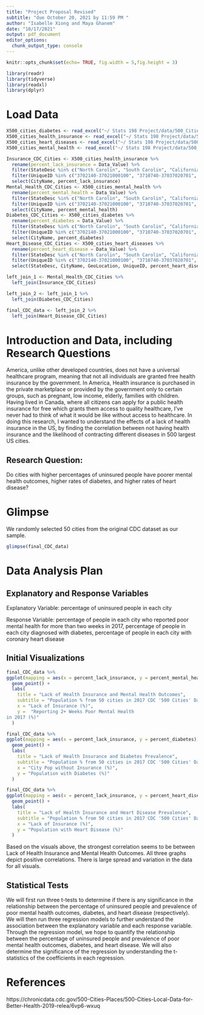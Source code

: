 ```yaml
---
title: "Project Proposal Revised"
subtitle: "due October 20, 2021 by 11:59 PM "
author: "Isabelle Xiong and Maya Ghanem"
date: "10/17/2021"
output: pdf_document
editor_options: 
  chunk_output_type: console
---
```


```r
knitr::opts_chunk$set(echo= TRUE, fig.width = 5,fig.height = 3) 
```

```r
library(readr)
library(tidyverse)
library(readxl)
library(dplyr)
```

# Load Data

```r
X500_cities_diabetes <- read_excel("~/ Stats 198 Project/data/500_Cities_diabetes.xlsx")
X500_cities_health_insurance <- read_excel("~/ Stats 198 Project/data/500_cities_health_insurance.xlsx")
X500_cities_heart_diseases <- read_excel("~/ Stats 198 Project/data/500_cities_heart_diseases.xlsx")
X500_cities_mental_health <- read_excel("~/ Stats 198 Project/data/500_cities_mental_health.xlsx")
```

```r
Insurance_CDC_Cities <- X500_cities_health_insurance %>%
  rename(percent_lack_insurance = Data_Value) %>%
  filter(StateDesc %in% c("North Carolin", "South Carolin", "California", "Alabama", "New York", "Ohio")) %>%
  filter(UniqueID %in% c("3702140-37021000100", "3710740-37037020701", "3712000-37119000100", "3714100-37025040500", "3719000-37063000101", "3722920-37051000200", "3725580-37071030802", "3728000-37081010100", "3728080-37147000100", "3731400-37057060101", "3734200-37133000600", "3755000-37063001900", "3774440-37129010100", "3775000-37067000400", "4513330-45019002612", "4516000-45079010804", "4548535-45019004610", "4550875-45035010820", "4561405-45091060102", "0600562-06001428700", "0600884-06037480803", "0602000-06059088402", "0602252-06013313103", "0602364-06071009711", "0685292-06037503402", "0684550-06059099903", "0684200-06037408135", "0682996-06073019206", "0682954-06107002002", "0682590-06071009911", "0107000-01073001902", "0135896-01073014412", "0137000-01089000202", "0150000-01097003703", "0151000-01101005611", "0177256-01125012503", "3651000-36005042300", "3611000-36029000700", "3650617-36119006600", "3601000-36001001801", "3916000-39035123400", "3901000-39153506200", "3918000-39049002750", "3915000-39061005900", "3988000-39099800600", "3977000-39095001301", "3961000-39035177404", "3921000-39113080100", "0606000-06001422900", "0636546-06037601801")) %>%
  select(CityName, percent_lack_insurance)
Mental_Health_CDC_Cities <- X500_cities_mental_health %>%
  rename(percent_mental_health = Data_Value) %>%
  filter(StateDesc %in% c("North Carolin", "South Carolin", "California", "Alabama", "New York", "Ohio")) %>%
  filter(UniqueID %in% c("3702140-37021000100", "3710740-37037020701", "3712000-37119000100", "3714100-37025040500", "3719000-37063000101", "3722920-37051000200", "3725580-37071030802", "3728000-37081010100", "3728080-37147000100", "3731400-37057060101", "3734200-37133000600", "3755000-37063001900", "3774440-37129010100", "3775000-37067000400", "4513330-45019002612", "4516000-45079010804", "4548535-45019004610", "4550875-45035010820", "4561405-45091060102", "0600562-06001428700", "0600884-06037480803", "0602000-06059088402", "0602252-06013313103", "0602364-06071009711", "0685292-06037503402", "0684550-06059099903", "0684200-06037408135", "0682996-06073019206", "0682954-06107002002", "0682590-06071009911", "0107000-01073001902", "0135896-01073014412", "0137000-01089000202", "0150000-01097003703", "0151000-01101005611", "0177256-01125012503", "3651000-36005042300", "3611000-36029000700", "3650617-36119006600", "3601000-36001001801", "3916000-39035123400", "3901000-39153506200", "3918000-39049002750", "3915000-39061005900", "3988000-39099800600", "3977000-39095001301", "3961000-39035177404", "3921000-39113080100", "0606000-06001422900", "0636546-06037601801")) %>%
  select(CityName, percent_mental_health) 
Diabetes_CDC_Cities <- X500_cities_diabetes %>%
  rename(percent_diabetes = Data_Value) %>%
  filter(StateDesc %in% c("North Carolin", "South Carolin", "California", "Alabama", "New York", "Ohio")) %>%
  filter(UniqueID %in% c("3702140-37021000100", "3710740-37037020701", "3712000-37119000100", "3714100-37025040500", "3719000-37063000101", "3722920-37051000200", "3725580-37071030802", "3728000-37081010100", "3728080-37147000100", "3731400-37057060101", "3734200-37133000600", "3755000-37063001900", "3774440-37129010100", "3775000-37067000400", "4513330-45019002612", "4516000-45079010804", "4548535-45019004610", "4550875-45035010820", "4561405-45091060102", "0600562-06001428700", "0600884-06037480803", "0602000-06059088402", "0602252-06013313103", "0602364-06071009711", "0685292-06037503402", "0684550-06059099903", "0684200-06037408135", "0682996-06073019206", "0682954-06107002002", "0682590-06071009911", "0107000-01073001902", "0135896-01073014412", "0137000-01089000202", "0150000-01097003703", "0151000-01101005611", "0177256-01125012503", "3651000-36005042300", "3611000-36029000700", "3650617-36119006600", "3601000-36001001801", "3916000-39035123400", "3901000-39153506200", "3918000-39049002750", "3915000-39061005900", "3988000-39099800600", "3977000-39095001301", "3961000-39035177404", "3921000-39113080100", "0606000-06001422900", "0636546-06037601801")) %>%
  select(CityName, percent_diabetes) 
Heart_Disease_CDC_Cities <- X500_cities_heart_diseases %>%
  rename(percent_heart_disease = Data_Value) %>%
  filter(StateDesc %in% c("North Carolin", "South Carolin", "California", "Alabama", "New York", "Ohio")) %>%
  filter(UniqueID %in% c("3702140-37021000100", "3710740-37037020701", "3712000-37119000100", "3714100-37025040500", "3719000-37063000101", "3722920-37051000200", "3725580-37071030802", "3728000-37081010100", "3728080-37147000100", "3731400-37057060101", "3734200-37133000600", "3755000-37063001900", "3774440-37129010100", "3775000-37067000400", "4513330-45019002612", "4516000-45079010804", "4548535-45019004610", "4550875-45035010820", "4561405-45091060102", "0600562-06001428700", "0600884-06037480803", "0602000-06059088402", "0602252-06013313103", "0602364-06071009711", "0685292-06037503402", "0684550-06059099903", "0684200-06037408135", "0682996-06073019206", "0682954-06107002002", "0682590-06071009911", "0107000-01073001902", "0135896-01073014412", "0137000-01089000202", "0150000-01097003703", "0151000-01101005611", "0177256-01125012503", "3651000-36005042300", "3611000-36029000700", "3650617-36119006600", "3601000-36001001801", "3916000-39035123400", "3901000-39153506200", "3918000-39049002750", "3915000-39061005900", "3988000-39099800600", "3977000-39095001301", "3961000-39035177404", "3921000-39113080100", "0606000-06001422900", "0636546-06037601801")) %>%
  select(StateDesc, CityName, GeoLocation, UniqueID, percent_heart_disease)
```


```r
left_join_1 <- Mental_Health_CDC_Cities %>%
  left_join(Insurance_CDC_Cities)
```

```r
left_join_2 <- left_join_1 %>%
  left_join(Diabetes_CDC_Cities)
```

```r
final_CDC_data <- left_join_2 %>%
  left_join(Heart_Disease_CDC_Cities)
```

# Introduction and Data, including Research Questions

America, unlike other developed countries, does not have a universal healthcare program, meaning that not all individuals are granted free health insurance by the government. In America, Health insurance is purchased in the private marketplace or provided by the government only to certain groups, such as pregnant, low income, elderly, families with children. Having lived in Canada, where all citizens can apply for a public health insurance for free which grants them access to quality healthcare, I’ve never had to think of what it would be like without access to healthcare. In doing this research, I wanted to understand the effects of a lack of health insurance in the US, by finding the correlation between not having health insurance and the likelihood of contracting different diseases in 500 largest US cities.

## Research Question:

Do cities with higher percentages of uninsured people have poorer mental health outcomes, higher rates of diabetes, and higher rates of heart disease?

# Glimpse

We randomly selected 50 cities from the original CDC dataset as our sample.

```r
glimpse(final_CDC_data)
```

# Data Analysis Plan

## Explanatory and Response Variables

Explanatory Variable: percentage of uninsured people in each city

Response Variable: percentage of people in each city who reported poor mental health for more than two weeks in 2017, percentage of people in each city diagnosed with diabetes, percentage of people in each city with coronary heart disease

## Initial Visualizations

```r
final_CDC_data %>%
ggplot(mapping = aes(x = percent_lack_insurance, y = percent_mental_health)) +
  geom_point() +
  labs(
    title = "Lack of Health Insurance and Mental Health Outcomes",
    subtitle = "Population % from 50 cities in 2017 CDC '500 Cities' Data",
    x = "Lack of Insurance (%)",
    y =  "Reporting 2+ Weeks Poor Mental Health
in 2017 (%)"
  )
```

```r
final_CDC_data %>%
ggplot(mapping = aes(x = percent_lack_insurance, y = percent_diabetes)) +
  geom_point() +
  labs(
    title = "Lack of Health Insurance and Diabetes Prevalence",
    subtitle = "Population % from 50 cities in 2017 CDC '500 Cities' Data",
    x = "City Pop without Insurance (%)",
    y = "Population with Diabetes (%)"
  )
```

```r
final_CDC_data %>%
ggplot(mapping = aes(x = percent_lack_insurance, y = percent_heart_disease)) +
  geom_point() +
  labs(
    title = "Lack of Health Insurance and Heart Disease Prevalence",
    subtitle = "Population % from 50 cities in 2017 CDC '500 Cities' Data",
    x = "Lack of Insurance (%)",
    y = "Population with Heart Disease (%)"
  )
```

Based on the visuals above, the strongest correlation seems to be between Lack of Health Insurance and Mental Health Outcomes. All three graphs depict positive correlations. There is large spread and variation in the data for all visuals.

## Statistical Tests

We will first run three t-tests to determine if there is any significance in the relationship between the percentage of uninsured people and prevalence of poor mental health outcomes, diabetes, and heart disease (respectively). We will then run three regression models to further understand the association between the explanatory variable and each response variable. Through the regression model, we hope to quantify the relationship between the percentage of uninsured people and prevalence of poor mental health outcomes, diabetes, and heart disease. We will also determine the significance of the regression by understanding the t-statistics of the coefficients in each regression.

# References

https://chronicdata.cdc.gov/500-Cities-Places/500-Cities-Local-Data-for-Better-Health-2019-relea/6vp6-wxuq